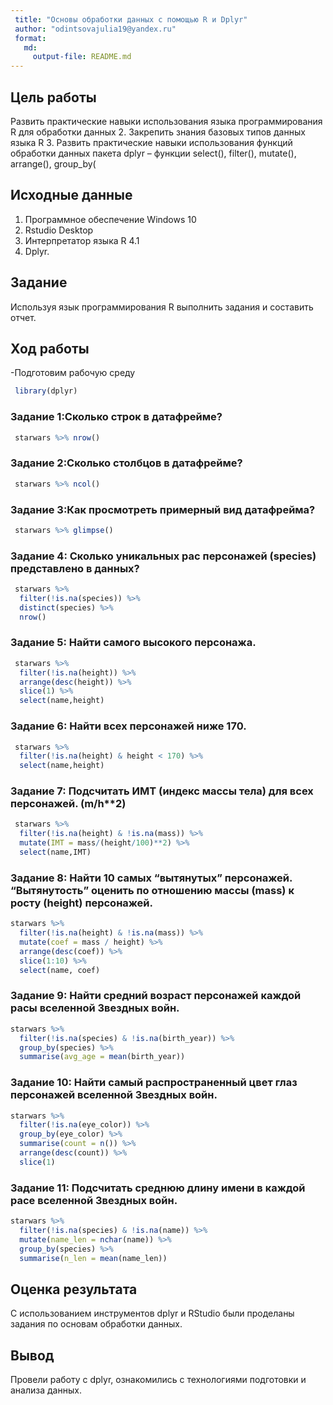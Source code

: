 ```yaml
---
 title: "Основы обработки данных с помощью R и Dplyr"
 author: "odintsovajulia19@yandex.ru"
 format: 
   md:
     output-file: README.md
---
```


## Цель работы 

 Развить практические навыки использования языка программирования R для
 обработки данных
 2. Закрепить знания базовых типов данных языка R
 3. Развить практические навыки использования функций обработки данных пакета
 dplyr – функции 
select(), filter(), mutate(), arrange(), group_by(

## Исходные данные 
 
1. Программное обеспечение Windows 10 
2. Rstudio Desktop
3. Интерпретатор языка R 4.1
4. Dplyr.

## Задание

Используя язык программирования R выполнить задания
и составить отчет.

## Ход работы

-Подготовим рабочую среду

```r
 library(dplyr)
```

### Задание 1:Сколько строк в датафрейме?

```r
 starwars %>% nrow()
```

### Задание 2:Сколько столбцов в датафрейме?

```r
 starwars %>% ncol()
```

### Задание 3:Как просмотреть примерный вид датафрейма?

```r
 starwars %>% glimpse()
```

### Задание 4: Сколько уникальных рас персонажей (species) представлено в данных?

```r
 starwars %>% 
  filter(!is.na(species)) %>% 
  distinct(species) %>% 
  nrow()
```

### Задание 5: Найти самого высокого персонажа.

```r
 starwars %>% 
  filter(!is.na(height)) %>% 
  arrange(desc(height)) %>% 
  slice(1) %>% 
  select(name,height)
```

### Задание 6: Найти всех персонажей ниже 170.

```r
 starwars %>% 
  filter(!is.na(height) & height < 170) %>% 
  select(name,height)
```

### Задание 7: Подсчитать ИМТ (индекс массы тела) для всех персонажей. (m/h**2)

```r
 starwars %>% 
  filter(!is.na(height) & !is.na(mass)) %>%
  mutate(IMT = mass/(height/100)**2) %>% 
  select(name,IMT)
```

### Задание 8: Найти 10 самых “вытянутых” персонажей. “Вытянутость” оценить по отношению массы (mass) к росту (height) персонажей.

```r
starwars %>%
  filter(!is.na(height) & !is.na(mass)) %>%
  mutate(coef = mass / height) %>%
  arrange(desc(coef)) %>%
  slice(1:10) %>%  
  select(name, coef)
```

### Задание 9: Найти средний возраст персонажей каждой расы вселенной Звездных войн.

```r
starwars %>% 
  filter(!is.na(species) & !is.na(birth_year)) %>%
  group_by(species) %>%
  summarise(avg_age = mean(birth_year))
```

### Задание 10: Найти самый распространенный цвет глаз персонажей вселенной Звездных войн.

```r
starwars %>% 
  filter(!is.na(eye_color)) %>%
  group_by(eye_color) %>% 
  summarise(count = n()) %>% 
  arrange(desc(count)) %>% 
  slice(1) 
```

### Задание 11: Подсчитать среднюю длину имени в каждой расе вселенной Звездных войн.

```r
starwars %>% 
  filter(!is.na(species) & !is.na(name)) %>% 
  mutate(name_len = nchar(name)) %>% 
  group_by(species) %>% 
  summarise(n_len = mean(name_len)) 
```


## Оценка результата

С использованием инструментов dplyr и RStudio были проделаны задания по основам обработки данных.

## Вывод 

Провели работу с dplyr, ознакомились с технологиями подготовки и анализа данных.
 